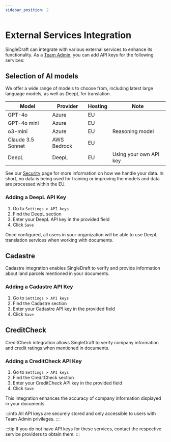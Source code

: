 ```yaml
---
sidebar_position: 2
---
```


# External Services Integration

SingleDraft can integrate with various external services to enhance its functionality.
As a [Team Admin](user_management/administrators.mdx#team-admin), you can add API keys
for the following services:

## Selection of AI models

We offer a wide range of models to choose from, including latest large language
models, as well as DeepL for translation.

| Model             | Provider    | Hosting | Note                   |
| ----------------- | ----------- | ------- | ---------------------- |
| GPT-4o            | Azure       | EU      |                        |
| GPT-4o mini       | Azure       | EU      |                        |
| o3-mini           | Azure       | EU      | Reasoning model        |
| Claude 3.5 Sonnet | AWS Bedrock | EU      |                        |
| DeepL             | DeepL       | EU      | Using your own API key |

See our [Security](https://www.singledraft.ai/security) page for more information on
how we handle your data. In short, no data is being used for training or improving
the models and data are processed within the EU.

### Adding a DeepL API Key

1. Go to `Settings > API keys`
2. Find the DeepL section
3. Enter your DeepL API key in the provided field
4. Click `Save`

Once configured, all users in your organization will be able to use DeepL translation
services when working with documents.

## Cadastre

Cadastre integration enables SingleDraft to verify and provide information about land
parcels mentioned in your documents.

### Adding a Cadastre API Key

1. Go to `Settings > API keys`
2. Find the Cadastre section
3. Enter your Cadastre API key in the provided field
4. Click `Save`

## CreditCheck

CreditCheck integration allows SingleDraft to verify company information and credit
ratings when mentioned in documents.

### Adding a CreditCheck API Key

1. Go to `Settings > API keys`
2. Find the CreditCheck section
3. Enter your CreditCheck API key in the provided field
4. Click `Save`

This integration enhances the accuracy of company information displayed in your documents.

:::info
All API keys are securely stored and only accessible to users with Team Admin privileges.
:::

:::tip
If you do not have API keys for these services, contact the respective service providers
to obtain them.
:::
